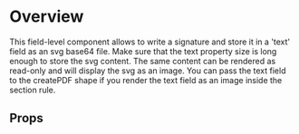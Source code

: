 
<Meta of={DemoStories} />

# Overview

This field-level component allows to write a signature and store it in a 'text' field as an svg base64 file. Make sure that the text property size is long enough to
store the svg content. The same content can be rendered as read-only and will display the svg as an image. You can pass the text field to the createPDF shape if you render
the text field as an image inside the section rule.

<Primary />

## Props

<Controls />
